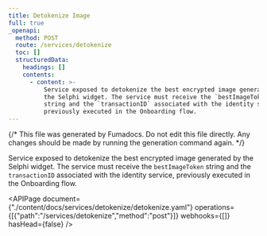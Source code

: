 ```yaml
---
title: Detokenize Image
full: true
_openapi:
  method: POST
  route: /services/detokenize
  toc: []
  structuredData:
    headings: []
    contents:
      - content: >-
          Service exposed to detokenize the best encrypted image generated by
          the Selphi widget. The service must receive the `bestImageToken`
          string and the `transactionID` associated with the identity service,
          previously executed in the Onboarding flow.
---
```


{/* This file was generated by Fumadocs. Do not edit this file directly. Any changes should be made by running the generation command again. */}

Service exposed to detokenize the best encrypted image generated by the Selphi widget. The service must receive the `bestImageToken` string and the `transactionID` associated with the identity service, previously executed in the Onboarding flow.

<APIPage document={"./content/docs/services/detokenize/detokenize.yaml"} operations={[{"path":"/services/detokenize","method":"post"}]} webhooks={[]} hasHead={false} />